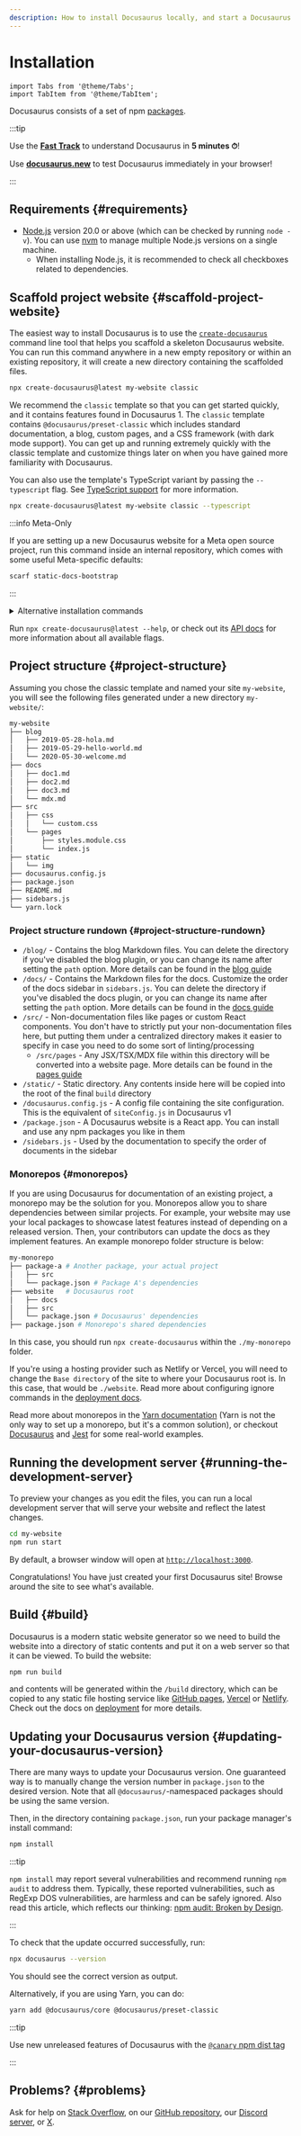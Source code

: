 ```yaml
---
description: How to install Docusaurus locally, and start a Docusaurus site in no time.
---
```


# Installation

```mdx-code-block
import Tabs from '@theme/Tabs';
import TabItem from '@theme/TabItem';
```

Docusaurus consists of a set of npm [packages](https://github.com/facebook/docusaurus/tree/main/packages).

:::tip

Use the **[Fast Track](introduction.mdx#fast-track)** to understand Docusaurus in **5 minutes ⏱**!

Use **[docusaurus.new](https://docusaurus.new)** to test Docusaurus immediately in your browser!

:::

## Requirements {#requirements}

- [Node.js](https://nodejs.org/en/download/) version 20.0 or above (which can be checked by running `node -v`). You can use [nvm](https://github.com/nvm-sh/nvm) to manage multiple Node.js versions on a single machine.
  - When installing Node.js, it is recommended to check all checkboxes related to dependencies.

## Scaffold project website {#scaffold-project-website}

The easiest way to install Docusaurus is to use the [`create-docusaurus`](./api/misc/create-docusaurus.mdx) command line tool that helps you scaffold a skeleton Docusaurus website. You can run this command anywhere in a new empty repository or within an existing repository, it will create a new directory containing the scaffolded files.

```bash
npx create-docusaurus@latest my-website classic
```

We recommend the `classic` template so that you can get started quickly, and it contains features found in Docusaurus 1. The `classic` template contains `@docusaurus/preset-classic` which includes standard documentation, a blog, custom pages, and a CSS framework (with dark mode support). You can get up and running extremely quickly with the classic template and customize things later on when you have gained more familiarity with Docusaurus.

You can also use the template's TypeScript variant by passing the `--typescript` flag. See [TypeScript support](./typescript-support.mdx) for more information.

```bash
npx create-docusaurus@latest my-website classic --typescript
```

:::info Meta-Only

If you are setting up a new Docusaurus website for a Meta open source project, run this command inside an internal repository, which comes with some useful Meta-specific defaults:

```bash
scarf static-docs-bootstrap
```

:::

<details>
  <summary>Alternative installation commands</summary>

You can also initialize a new project using your preferred project manager:

```bash npm2yarn
npm init docusaurus
```

</details>

Run `npx create-docusaurus@latest --help`, or check out its [API docs](./api/misc/create-docusaurus.mdx) for more information about all available flags.

## Project structure {#project-structure}

Assuming you chose the classic template and named your site `my-website`, you will see the following files generated under a new directory `my-website/`:

```bash
my-website
├── blog
│   ├── 2019-05-28-hola.md
│   ├── 2019-05-29-hello-world.md
│   └── 2020-05-30-welcome.md
├── docs
│   ├── doc1.md
│   ├── doc2.md
│   ├── doc3.md
│   └── mdx.md
├── src
│   ├── css
│   │   └── custom.css
│   └── pages
│       ├── styles.module.css
│       └── index.js
├── static
│   └── img
├── docusaurus.config.js
├── package.json
├── README.md
├── sidebars.js
└── yarn.lock
```

### Project structure rundown {#project-structure-rundown}

- `/blog/` - Contains the blog Markdown files. You can delete the directory if you've disabled the blog plugin, or you can change its name after setting the `path` option. More details can be found in the [blog guide](blog.mdx)
- `/docs/` - Contains the Markdown files for the docs. Customize the order of the docs sidebar in `sidebars.js`. You can delete the directory if you've disabled the docs plugin, or you can change its name after setting the `path` option. More details can be found in the [docs guide](./guides/docs/docs-introduction.mdx)
- `/src/` - Non-documentation files like pages or custom React components. You don't have to strictly put your non-documentation files here, but putting them under a centralized directory makes it easier to specify in case you need to do some sort of linting/processing
  - `/src/pages` - Any JSX/TSX/MDX file within this directory will be converted into a website page. More details can be found in the [pages guide](guides/creating-pages.mdx)
- `/static/` - Static directory. Any contents inside here will be copied into the root of the final `build` directory
- `/docusaurus.config.js` - A config file containing the site configuration. This is the equivalent of `siteConfig.js` in Docusaurus v1
- `/package.json` - A Docusaurus website is a React app. You can install and use any npm packages you like in them
- `/sidebars.js` - Used by the documentation to specify the order of documents in the sidebar

### Monorepos {#monorepos}

If you are using Docusaurus for documentation of an existing project, a monorepo may be the solution for you. Monorepos allow you to share dependencies between similar projects. For example, your website may use your local packages to showcase latest features instead of depending on a released version. Then, your contributors can update the docs as they implement features. An example monorepo folder structure is below:

```bash
my-monorepo
├── package-a # Another package, your actual project
│   ├── src
│   └── package.json # Package A's dependencies
├── website   # Docusaurus root
│   ├── docs
│   ├── src
│   └── package.json # Docusaurus' dependencies
├── package.json # Monorepo's shared dependencies
```

In this case, you should run `npx create-docusaurus` within the `./my-monorepo` folder.

If you're using a hosting provider such as Netlify or Vercel, you will need to change the `Base directory` of the site to where your Docusaurus root is. In this case, that would be `./website`. Read more about configuring ignore commands in the [deployment docs](./deployment.mdx#deploying-to-netlify).

Read more about monorepos in the [Yarn documentation](https://yarnpkg.com/features/workspaces) (Yarn is not the only way to set up a monorepo, but it's a common solution), or checkout [Docusaurus](https://github.com/facebook/docusaurus) and [Jest](https://github.com/facebook/jest) for some real-world examples.

## Running the development server {#running-the-development-server}

To preview your changes as you edit the files, you can run a local development server that will serve your website and reflect the latest changes.

```bash npm2yarn
cd my-website
npm run start
```

By default, a browser window will open at [`http://localhost:3000`](http://localhost:3000).

Congratulations! You have just created your first Docusaurus site! Browse around the site to see what's available.

## Build {#build}

Docusaurus is a modern static website generator so we need to build the website into a directory of static contents and put it on a web server so that it can be viewed. To build the website:

```bash npm2yarn
npm run build
```

and contents will be generated within the `/build` directory, which can be copied to any static file hosting service like [GitHub pages](https://pages.github.com/), [Vercel](https://vercel.com/) or [Netlify](https://www.netlify.com/). Check out the docs on [deployment](deployment.mdx) for more details.

## Updating your Docusaurus version {#updating-your-docusaurus-version}

There are many ways to update your Docusaurus version. One guaranteed way is to manually change the version number in `package.json` to the desired version. Note that all `@docusaurus/`-namespaced packages should be using the same version.


<UpgradeGuide />

Then, in the directory containing `package.json`, run your package manager's install command:

```bash npm2yarn
npm install
```

:::tip

`npm install` may report several vulnerabilities and recommend running `npm audit` to address them. Typically, these reported vulnerabilities, such as RegExp DOS vulnerabilities, are harmless and can be safely ignored. Also read this article, which reflects our thinking: [npm audit: Broken by Design](https://overreacted.io/npm-audit-broken-by-design/).

:::

To check that the update occurred successfully, run:

```bash
npx docusaurus --version
```

You should see the correct version as output.

Alternatively, if you are using Yarn, you can do:

```bash
yarn add @docusaurus/core @docusaurus/preset-classic
```

:::tip

Use new unreleased features of Docusaurus with the [`@canary` npm dist tag](/community/canary)

:::

## Problems? {#problems}

Ask for help on [Stack Overflow](https://stackoverflow.com/questions/tagged/docusaurus), on our [GitHub repository](https://github.com/facebook/docusaurus), our [Discord server](https://discordapp.com/invite/docusaurus), or [X](https://x.com/docusaurus).
